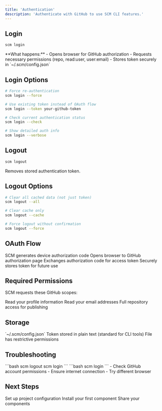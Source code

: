 ```yaml
---
title: 'Authentication'
description: 'Authenticate with GitHub to use SCM CLI features.'
---
```


## Login

```bash
scm login
```

<Note>
  **What happens:**
  - Opens browser for GitHub authorization
  - Requests necessary permissions (repo, read:user, user:email)
  - Stores token securely in `~/.scm/config.json`
</Note>

## Login Options

```bash
# Force re-authentication
scm login --force

# Use existing token instead of OAuth flow
scm login --token your-github-token

# Check current authentication status
scm login --check

# Show detailed auth info
scm login --verbose
```

## Logout

```bash
scm logout
```

Removes stored authentication token.

## Logout Options

```bash
# Clear all cached data (not just token)
scm logout --all

# Clear cache only
scm logout --cache

# Force logout without confirmation
scm logout --force
```

## OAuth Flow

<Steps>
  <Step title="Request Authorization">
    SCM generates device authorization code
  </Step>
  <Step title="Browser Authorization">
    Opens browser to GitHub authorization page
  </Step>
  <Step title="Token Exchange">
    Exchanges authorization code for access token
  </Step>
  <Step title="Store Token">
    Securely stores token for future use
  </Step>
</Steps>

## Required Permissions

SCM requests these GitHub scopes:

<CardGroup cols={2}>
  <Card title="read:user" icon="user">
    Read your profile information
  </Card>
  <Card title="user:email" icon="mail">
    Read your email addresses
  </Card>
  <Card title="repo" icon="github">
    Full repository access for publishing
  </Card>
</CardGroup>

## Storage

<CardGroup cols={2}>
  <Card title="Location" icon="folder">
    `~/.scm/config.json`
  </Card>
  <Card title="Security" icon="shield">
    Token stored in plain text (standard for CLI tools)
  </Card>
  <Card title="Permissions" icon="lock">
    File has restrictive permissions
  </Card>
</CardGroup>

## Troubleshooting

<AccordionGroup>
  <Accordion title="Login fails" icon="alert-triangle">
    ```bash
    scm logout
    scm login
    ```
  </Accordion>
  
  <Accordion title="Token expired" icon="clock">
    ```bash
    scm login
    ```
  </Accordion>
  
  <Accordion title="Permission denied" icon="x-circle">
    - Check GitHub account permissions
    - Ensure internet connection
    - Try different browser
  </Accordion>
</AccordionGroup>

## Next Steps

<CardGroup cols={2}>
  <Card title="Configuration" href="/cli/configuration" icon="settings">
    Set up project configuration
  </Card>
  <Card title="Add Components" href="/cli/add" icon="plus">
    Install your first component
  </Card>
  <Card title="Publish Components" href="/cli/publish" icon="upload">
    Share your components
  </Card>
</CardGroup> 